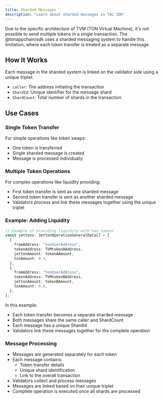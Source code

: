```yaml
---
title: Sharded Messages
description: "Learn about sharded messages in TAC SDK"
---
```


Due to the specific architecture of TVM (TON Virtual Machine), it's not possible to send multiple tokens in a single transaction. The @tonappchain/sdk uses a sharded messaging system to handle this limitation, where each token transfer is treated as a separate message.

## How It Works

Each message in the sharded system is linked on the validator side using a unique triplet:

- `caller`: The address initiating the transaction
- `ShardId`: Unique identifier for the message shard
- `ShardCount`: Total number of shards in the transaction

## Use Cases

### Single Token Transfer

For simple operations like token swaps:

- One token is transferred
- Single sharded message is created
- Message is processed individually

### Multiple Token Operations

For complex operations like liquidity providing:

- First token transfer is sent as one sharded message
- Second token transfer is sent as another sharded message
- Validators process and link these messages together using the unique triplet

### Example: Adding Liquidity

```typescript
// Example of providing liquidity with two tokens
const jettons: JettonOperationGeneralData[] = [
  {
    fromAddress: "tonUserAddress",
    tokenAddress: TVMtokenAAddress,
    jettonAmount: tokenAAmount,
    tonAmount: 0.4,
  },
  {
    fromAddress: "tonUserAddress",
    tokenAddress: TVMtokenBAddress,
    jettonAmount: tokenBAmount,
    tonAmount: 0.4,
  },
];
```

In this example:

- Each token transfer becomes a separate sharded message
- Both messages share the same caller and ShardCount
- Each message has a unique ShardId
- Validators link these messages together for the complete operation

### Message Processing

- Messages are generated separately for each token
- Each message contains:
  - Token transfer details
  - Unique shard identification
  - Link to the overall transaction
- Validators collect and process messages
- Messages are linked based on their unique triplet
- Complete operation is executed once all shards are processed
